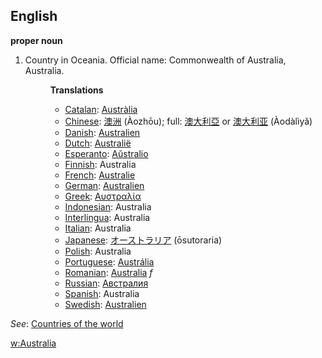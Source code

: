 ==English==

'''proper noun'''

# Country in Oceania. Official name: Commonwealth of Australia, Australia.
#:'''Translations'''
#:*[[Catalan]]: [[Austràlia]]
#:*[[Chinese]]: [[澳洲]] (Àozhōu); full: [[澳大利亞]] or [[澳大利亚]] (Àodàlìyǎ)
#:*[[Danish]]: [[Australien]]
#:*[[Dutch]]: [[Australië]]
#:*[[Esperanto]]: [[Aŭstralio]]
#:*[[Finnish]]: Australia
#:*[[French]]: [[Australie]]
#:*[[German]]: [[Australien]]
#:*[[Greek]]: [[Αυστραλία]]
#:*[[Indonesian]]: Australia
#:*[[Interlingua]]: Australia
#:*[[Italian]]: Australia
#:*[[Japanese]]: [[オーストラリア]] (ōsutoraria)
#:*[[Polish]]: Australia
#:*[[Portuguese]]: [[Austrália]]
#:*[[Romanian]]: [[Australia]] ''f''
#:*[[Russian]]: [[Австралия]]
#:*[[Spanish]]: Australia
#:*[[Swedish]]: [[Australien]]

''See'': [[Countries of the world]]

[[w:Australia]]